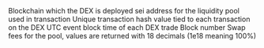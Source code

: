 <ParamField path="blockchain">
Blockchain which the DEX is deployed
</ParamField>
<ParamField path="contract_address">
sei address for the liquidity pool used in transaction
</ParamField>
<ParamField path="tx_hash">
Unique transaction hash value tied to each transaction on the DEX
</ParamField>
<ParamField path="index">

</ParamField>
<ParamField path="tx_index">

</ParamField>
<ParamField path="block_time">
UTC event block time of each DEX trade
</ParamField>
<ParamField path="block_number">
Block number
</ParamField>
<ParamField path="swap_fee_percentage">
Swap fees for the pool, values are returned with 18 decimals (1e18 meaning 100%)
</ParamField>
